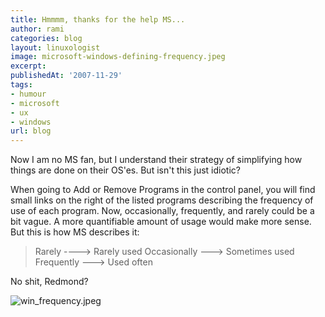 ```yaml
---
title: Hmmmm, thanks for the help MS...
author: rami
categories: blog
layout: linuxologist
image: microsoft-windows-defining-frequency.jpeg
excerpt:
publishedAt: '2007-11-29'
tags:
- humour
- microsoft
- ux
- windows
url: blog
---
```


Now I am no MS fan, but I understand their strategy of simplifying how things are done on their OS'es. But isn't this just idiotic?

When going to Add or Remove Programs in the control panel, you will find small links on the right of the listed programs describing the frequency of use of each program. Now, occasionally, frequently, and rarely could be a bit vague. A more quantifiable amount of usage would make more sense. But this is how MS describes it:

>    Rarely ----> Rarely used
>    Occasionally ---> Sometimes used
>    Frequently ---> Used often

No shit, Redmond?

![win_frequency.jpeg](/assets/images/content/blog/microsoft-windows-defining-frequency.jpeg)
